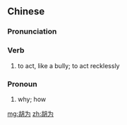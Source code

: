 {{also|胡為}}
==Chinese==
{{zh-forms|s=胡為}}

===Pronunciation===
{{zh-pron
|m=húwéi
|cat=n
}}

===Verb===
{{zh-verb}}

# to act, like a bully; to act recklessly

===Pronoun===
{{zh-pronoun}}

# why; how

[[mg:胡为]]
[[zh:胡为]]